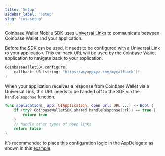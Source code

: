 ```yaml
---
title: 'Setup'
sidebar_label: 'Setup'
slug: 'ios-setup'
---
```



Coinbase Wallet Mobile SDK uses [Universal Links](https://developer.apple.com/ios/universal-links/) to communicate between Coinbase Wallet and your application.

Before the SDK can be used, it needs to be configured with a Universal Link to your application. This callback URL will be used by the Coinbase Wallet application to navigate back to your application.

```swift
CoinbaseWalletSDK.configure(
    callback: URL(string: "https://myappxyz.com/mycallback")!
)
```

When your application receives a response from Coinbase Wallet via a Universal Link, this URL needs to be handed off to the SDK via the `handleResponse` function.

```swift
func application(_ app: UIApplication, open url: URL ...) -> Bool {
    if (try? CoinbaseWalletSDK.shared.handleResponse(url)) == true {
        return true
    }
    // handle other types of deep links
    return false
}
```

It’s recommended to place this configuration logic in the AppDelegate as shown in this [example](https://github.com/MobileWalletProtocol/wallet-mobile-sdk/blob/main/ios/example/SampleClient/AppDelegate.swift).


<FeedbackWidget />
